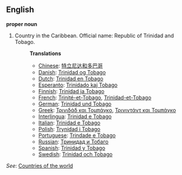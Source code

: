 ==English==

'''proper noun'''

# Country in the Caribbean. Official name: Republic of Trinidad and Tobago.
#:'''Translations'''
#:*[[Chinese]]: [[特立尼达和多巴哥]]
#:*[[Danish]]: [[Trinidad og Tobago]]
#:*[[Dutch]]: [[Trinidad en Tobago]]
#:*[[Esperanto]]: [[Trinidado kaj Tobago]]
#:*[[Finnish]]: [[Trinidad ja Tobago]]
#:*[[French]]: [[Trinité-et-Tobago]], [[Trinidad-et-Tobago]]
#:*[[German]]: [[Trinidad und Tobago]]
#:*[[Greek]]: [[Τρινιδάδ και Τομπάγκο]], [[Τρινιντάντ και Τομπάγκο]]
#:*[[Interlingua]]: [[Trinidad e Tobago]]
#:*[[Italian]]: [[Trinidad e Tobago]]
#:*[[Polish]]: [[Trynidad i Tobago]]
#:*[[Portuguese]]: [[Trindade e Tobago]]
#:*[[Russian]]: [[Тринидад и Тобаго]]
#:*[[Spanish]]: [[Trinidad y Tobago]]
#:*[[Swedish]]: [[Trinidad och Tobago]]

''See'': [[Countries of the world]]
